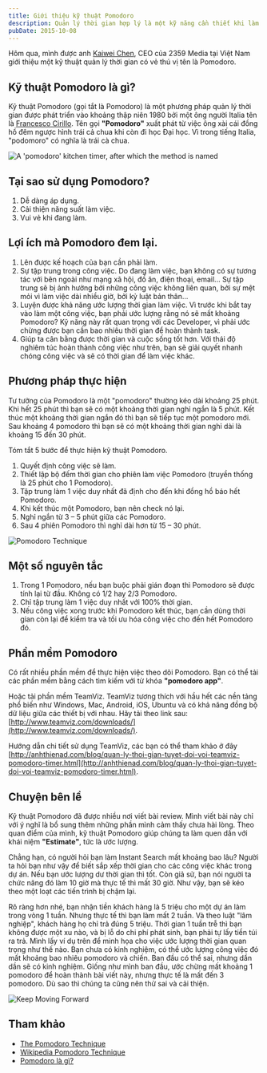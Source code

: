 ```yaml
---
title: Giới thiệu kỹ thuật Pomodoro
description: Quản lý thời gian hợp lý là một kỹ năng cần thiết khi làm việc, cũng như học tập. Áp dụng kỹ thuật Pomodoro có thể giúp bạn cải thiện kỹ năng quản lý thời gian tốt hơn.
pubDate: 2015-10-08
---
```


Hôm qua, mình được anh [Kaiwei Chen](https://sg.linkedin.com/pub/kaiwei-chen/1a/474/a3b), CEO của 2359 Media tại Việt Nam giới thiệu một kỹ thuật quản lý thời gian có vẻ thú vị tên là Pomodoro.

## Kỹ thuật Pomodoro là gì?

Kỹ thuật Pomodoro (gọi tắt là Pomodoro) là một phương pháp quản lý thời gian được phát triển vào khoảng thập niên 1980 bởi một ông người Italia tên là [Francesco Cirillo](http://francescocirillo.com/bio/). Tên gọi **"Pomodoro"** xuất phát từ việc ông xài cái đồng hồ đêm ngược hình trái cả chua khi còn đi học Đại học. Vì trong tiếng Italia, "podomoro" có nghĩa là trái cà chua.

![A 'pomodoro' kitchen timer, after which the method is named](../../assets/tutorials/gioi-thieu-ky-thuat-pomodoro/timer.jpg)

## Tại sao sử dụng Pomodoro?

1.  Dễ dàng áp dụng.
2.  Cải thiện năng suất làm việc.
3.  Vui vẻ khi đang làm.

## Lợi ích mà Pomodoro đem lại.

1.  Lên được kế hoạch của bạn cần phải làm.
2.  Sự tập trung trong công việc. Do đang làm việc, bạn không có sự tương tác với bên ngoài như mạng xã hội, đồ ăn, điện thoại, email... Sự tập trung sẽ bị ảnh hưởng bởi những công việc không liên quan, bởi sự mệt mỏi vì làm việc dài nhiều giờ, bởi kỷ luật bản thân...
3.  Luyện được khả năng ước lượng thời gian làm việc. Vì trước khi bắt tay vào làm một công việc, bạn phải ước lượng rằng nó sẽ mất khoảng Pomodoro? Kỹ năng này rất quan trọng với các Developer, vì phải ước chừng được bạn cần bao nhiêu thời gian để hoàn thành task.
4.  Giúp ta cân bằng được thời gian và cuộc sống tốt hơn. Với thái độ nghiêm túc hoàn thành công việc như trên, bạn sẽ giải quyết nhanh chóng công việc và sẽ có thời gian để làm việc khác.

## Phương pháp thực hiện

Tư tưởng của Pomodoro là một "pomodoro" thường kéo dài khoảng 25 phút. Khi hết 25 phút thì bạn sẽ có một khoảng thời gian nghỉ ngắn là 5 phút. Kết thúc một khoảng thời gian ngắn đó thì bạn sẽ tiếp tục một pomodoro mới. Sau khoảng 4 pomodoro thì bạn sẽ có một khoảng thời gian nghỉ dài là khoảng 15 đến 30 phút.

Tóm tắt 5 bước để thực hiện kỹ thuật Pomodoro.

1.  Quyết định công việc sẽ làm.
2.  Thiết lập bộ đếm thời gian cho phiên làm việc Pomodoro (truyền thống là 25 phút cho 1 Pomodoro).
3.  Tập trung làm 1 việc duy nhất đã định cho đến khi đồng hồ báo hết Pomodoro.
4.  Khi kết thúc một Pomodoro, bạn nên check nó lại.
5.  Nghỉ ngắn từ 3 – 5 phút giữa các Pomodoro.
6.  Sau 4 phiên Pomodoro thì nghỉ dài hơn từ 15 – 30 phút.

![Pomodoro Technique](../../assets/tutorials/gioi-thieu-ky-thuat-pomodoro/pomodoro-image.png)

## Một số nguyên tắc

1.  Trong 1 Pomodoro, nếu bạn buộc phải gián đoạn thì Pomodoro sẽ được tính lại từ đầu. Không có 1/2 hay 2/3 Pomodoro.
2.  Chỉ tập trung làm 1 việc duy nhất với 100% thời gian.
3.  Nếu công việc xong trước khi Pomodoro kết thúc, bạn cần dùng thời gian còn lại để kiểm tra và tối ưu hóa công việc cho đến hết Pomodoro đó.

## Phần mềm Pomodoro

Có rất nhiều phần mềm để thực hiện việc theo dõi Pomodoro. Bạn có thể tải các phần mềm bằng cách tìm kiếm với từ khóa **"pomodoro app"**.

Hoặc tải phần mềm TeamViz. TeamViz tương thích với hầu hết các nền tảng phổ biến như Windows, Mac, Android, iOS, Ubuntu và có khả năng đồng bộ dữ liệu giữa các thiết bị với nhau. Hãy tải theo link sau: [http://www.teamviz.com/downloads/](http://www.teamviz.com/downloads/).

Hướng dẫn chi tiết sử dụng TeamViz, các bạn có thể tham khảo ở đây [http://anhthienad.com/blog/quan-ly-thoi-gian-tuyet-doi-voi-teamviz-pomodoro-timer.html](http://anhthienad.com/blog/quan-ly-thoi-gian-tuyet-doi-voi-teamviz-pomodoro-timer.html).

## Chuyện bên lề

Kỹ thuật Pomodoro đã được nhiều nơi viết bài review. Mình viết bài này chỉ với ý nghĩ là bổ sung thêm những phần mình cảm thấy chưa hài lòng. Theo quan điểm của mình, kỹ thuật Pomodoro giúp chúng ta làm quen dần với khái niệm **"Estimate"**, tức là ước lượng.

Chẳng hạn, có người hỏi bạn làm Instant Search mất khoảng bao lâu? Người ta hỏi bạn như vậy để biết sắp xếp thời gian cho các công việc khác trong dự án. Nếu bạn ước lượng dư thời gian thì tốt. Còn giả sử, bạn nói người ta chức năng đó làm 10 giờ mà thực tế thì mất 30 giờ. Như vậy, bạn sẽ kéo theo một loạt các tiến trình bị chậm lại.

Rõ ràng hơn nhé, bạn nhận tiền khách hàng là 5 triệu cho một dự án làm trong vòng 1 tuần. Nhưng thực tế thì bạn làm mất 2 tuần. Và theo luật "lâm nghiệp", khách hàng họ chỉ trả đúng 5 triệu. Thời gian 1 tuần trễ thì bạn không được một xu nào, và bị lỗ do chi phí phát sinh, bạn phải tự lấy tiền túi ra trả. Mình lấy ví dụ trên để minh họa cho việc ước lượng thời gian quan trọng như thế nào. Bạn chưa có kinh nghiệm, có thể ước lượng công việc đó mất khoảng bao nhiêu pomodoro và chiến. Ban đầu có thể sai, nhưng dần dần sẽ có kinh nghiệm. Giống như mình ban đầu, ước chừng mất khoảng 1 pomodoro để hoàn thành bài viết này, nhưng thực tế là mất đến 3 pomodoro. Dù sao thì chúng ta cũng nên thử sai và cải thiện.

![Keep Moving Forward](../../assets/tutorials/gioi-thieu-ky-thuat-pomodoro/keep-moving-forward.jpg)

## Tham khảo

- [The Pomodoro Technique](http://pomodorotechnique.com)
- [Wikipedia Pomodoro Technique](https://en.wikipedia.org/wiki/Pomodoro_Technique)
- [Pomodoro là gì?](http://vinhcuong.net/pomodoro-la-gi.html)
